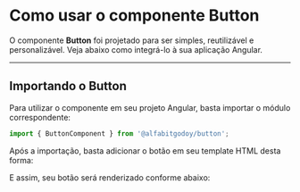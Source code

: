 
<Meta of={ButtonStories} />

# **Como usar o componente Button**

O componente **Button** foi projetado para ser simples, reutilizável e personalizável. Veja abaixo como integrá-lo à sua aplicação Angular.

---

## **Importando o Button**

Para utilizar o componente em seu projeto Angular, basta importar o módulo correspondente:

```ts
import { ButtonComponent } from '@alfabitgodoy/button';
```
Após a importação, basta adicionar o botão em seu template HTML desta forma:
<Source/>

E assim, seu botão será renderizado conforme abaixo:
<Canvas of={ButtonStories.PrimaryButton} sourceState="none" />


